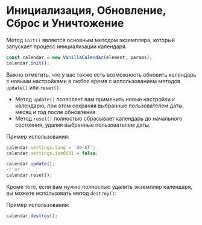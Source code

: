# Инициализация, Обновление, Сброс и Уничтожение

Метод `init()` является основным методом экземпляра, который запускает процесс инициализации календаря.

```js
const calendar = new VanillaCalendar(element, params);
calendar.init();
```

Важно отметить, что у вас также есть возможность обновить календарь с новыми настройками в любое время с использованием методов `update()` или `reset()`.

- Метод `update()` позволяет вам применить новые настройки к календарю, при этом сохраняя выбранные пользователем даты, месяц и год после обновления.
- Метод `reset()` полностью сбрасывает календарь до начального состояния, удаляя выбранные пользователем даты.

Пример использования:

```js
calendar.settings.lang = 'de-AT';
calendar.settings.iso8601 = false;

calendar.update();
// or
calendar.reset();
```

Кроме того, если вам нужно полностью удалить экземпляр календаря, вы можете использовать метод `destroy()`:

Пример использования:

```js
calendar.destroy();
```
